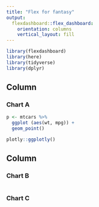 ```yaml
---
title: "Flex for fantasy"
output: 
  flexdashboard::flex_dashboard:
    orientation: columns
    vertical_layout: fill
---
```


```r
library(flexdashboard)
library(here)
library(tidyverse)
library(dplyr)
```

Column {data-width=550}
-----------------------------------------------------------------------

### Chart A

```r
p <- mtcars %>% 
  ggplot (aes(wt, mpg)) +
  geom_point()

plotly::ggplotly()
```

Column {data-width=450}
-----------------------------------------------------------------------

### Chart B

```r

```

### Chart C

```r

```


